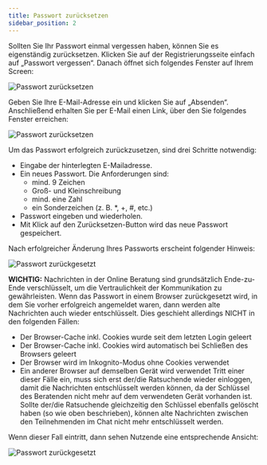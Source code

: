 ```yaml
---
title: Passwort zurücksetzen
sidebar_position: 2
---
```



Sollten Sie Ihr Passwort einmal vergessen haben, können Sie es eigenständig zurücksetzen. Klicken Sie auf der Registrierungsseite einfach auf „Passwort vergessen“. Danach öffnet sich folgendes Fenster auf Ihrem Screen:

![Passwort zurücksetzen](../../../static/img/images-onlineberatung/01_Berater_PasswortZurücksetzen.png)

Geben Sie Ihre E-Mail-Adresse ein und klicken Sie auf „Absenden“. Anschließend erhalten Sie per E-Mail einen Link, über den Sie folgendes Fenster erreichen:

![Passwort zurücksetzen](../../../static/img/images-onlineberatung/01_Berater_PasswortZurücksetzen2.png)

<span>
  Um das Passwort erfolgreich zurückzusetzen, sind drei Schritte notwendig:
</span>

- Eingabe der hinterlegten E-Mailadresse.
- Ein neues Passwort. Die Anforderungen sind:
  - mind. 9 Zeichen
  - Groß- und Kleinschreibung
  - mind. eine Zahl
  - ein Sonderzeichen (z. B. \*, +, #, etc.)
- Passwort eingeben und wiederholen.
- Mit Klick auf den Zurücksetzen-Button wird das neue Passwort gespeichert.

Nach erfolgreicher Änderung Ihres Passworts erscheint folgender Hinweis:

![Passwort zurückgesetzt](../../../static/img/images-onlineberatung/01_Berater_PasswortZurücksetzen_Profil.png)

<span>
  <strong>WICHTIG:</strong> Nachrichten in der Online Beratung sind
  grundsätzlich Ende-zu-Ende verschlüsselt, um die Vertraulichkeit der
  Kommunikation zu gewährleisten. Wenn das Passwort in einem Browser
  zurückgesetzt wird, in dem Sie vorher erfolgreich angemeldet waren, dann
  werden alte Nachrichten auch wieder entschlüsselt. Dies geschieht allerdings
  NICHT in den folgenden Fällen:
</span>

- Der Browser-Cache inkl. Cookies wurde seit dem letzten Login geleert
- Der Browser-Cache inkl. Cookies wird automatisch bei Schließen des Browsers geleert
- Der Browser wird im Inkognito-Modus ohne Cookies verwendet
- Ein anderer Browser auf demselben Gerät wird verwendet
  Tritt einer dieser Fälle ein, muss sich erst der/die Ratsuchende wieder einloggen, damit die Nachrichten entschlüsselt werden können, da der Schlüssel des Beratenden nicht mehr auf dem verwendeten Gerät vorhanden ist. Sollte der/die Ratsuchende gleichzeitig den Schlüssel ebenfalls gelöscht haben (so wie oben beschrieben), können alte Nachrichten zwischen den Teilnehmenden im Chat nicht mehr entschlüsselt werden.

Wenn dieser Fall eintritt, dann sehen Nutzende eine entsprechende Ansicht:

![Passwort zurückgesetzt](../../../static/img/images-onlineberatung/01_Berater_e2e.png)
